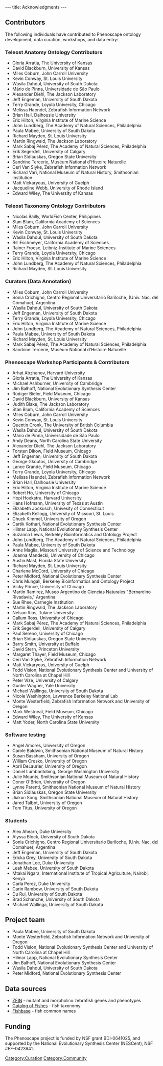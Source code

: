 ---
title: Acknowledgments
---

==Contributors==
The following individuals have contributed to Phenoscape ontology development, data curation, workshops, and data entry:

===Teleost Anatomy Ontology Contributors===
* Gloria Arratia, The University of Kansas
* David Blackburn, University of Kansas
* Miles Coburn, John Carroll University
* Kevin Conway, St. Louis University
* Wasila Dahdul, University of South Dakota
* Mário de Pinna, Universidade de São Paulo
* Alexander Diehl, The Jackson Laboratory
* Jeff Engeman, University of South Dakota
* Terry Grande, Loyola University, Chicago
* Melissa Haendel, Zebrafish Information Network
* Brian Hall, Dalhousie University
* Eric Hilton, Virginia Institute of Marine Science
* John Lundberg, The Academy of Natural Sciences, Philadelphia
* Paula Mabee, University of South Dakota
* Richard Mayden, St. Louis University
* Martin Ringwald, The Jackson Laboratory
* Mark Sabaj Pérez, The Academy of Natural Sciences, Philadelphia
* Erik Segerdell, University of Calgary
* Brian Sidlauskas, Oregon State University
* Sandrine Tercerie, Muséum National d'Histoire Naturelle
* Ceri Van Slyke, Zebrafish Information Network
* Richard Vari, National Museum of Natural History, Smithsonian Institution
* Matt Vickaryous, University of Guelph
* Jacqueline Webb, University of Rhode Island
* Edward Wiley, The University of Kansas

===Teleost Taxonomy Ontology Contributors===
* Nicolas Bailly, WorldFish Center, Philippines
* Stan Blum, California Academy of Sciences
* Miles Coburn, John Carroll University
* Kevin Conway, St. Louis University
* Wasila Dahdul, University of South Dakota
* Bill Eschmeyer, California Academy of Sciences
* Rainer Froese, Leibniz-Institute of Marine Sciences
* Terry Grande, Loyola University, Chicago
* Eric Hilton, Virginia Institute of Marine Science
* John Lundberg, The Academy of Natural Sciences, Philadelphia
* Richard Mayden, St. Louis University

===Curators (Data Annotation)===
* Miles Coburn, John Carroll University
* Sonia Crichigno, Centro Regional Universitario Bariloche, (Univ. Nac. del Comahue), Argentina
* Wasila Dahdul, University of South Dakota
* Jeff Engeman, University of South Dakota
* Terry Grande, Loyola University, Chicago
* Eric Hilton, Virginia Institute of Marine Science
* John Lundberg, The Academy of Natural Sciences, Philadelphia
* Paula Mabee, University of South Dakota
* Richard Mayden, St. Louis University
* Mark Sabaj Pérez, The Academy of Natural Sciences, Philadelphia
* Sandrine Tercerie, Muséum National d'Histoire Naturelle

===Phenoscape Workshop Participants &amp; Contributors===
* Arhat Abzhanov, Harvard University
* Gloria Arratia, The University of Kansas
* Michael Ashburner, University of Cambridge
* Jim Balhoff, National Evolutionary Synthesis Center
* Rüdiger Bieler, Field Museum, Chicago
* David Blackburn, University of Kansas
* Judith Blake, The Jackson Laboratory
* Stan Blum, California Academy of Sciences
* Miles Coburn, John Carroll University
* Kevin Conway, St. Louis University
* Quentin Cronk, The University of British Columbia
* Wasila Dahdul, University of South Dakota
* Mário de Pinna, Universidade de São Paulo
* Andy Deans, North Carolina State University
* Alexander Diehl, The Jackson Laboratory
* Torsten Dikow, Field Museum, Chicago
* Jeff Engeman, University of South Dakota
* George Gkoutos, University of Cambridge
* Lance Grande, Field Museum, Chicago
* Terry Grande, Loyola University, Chicago
* Melissa Haendel, Zebrafish Information Network
* Brian Hall, Dalhousie University
* Eric Hilton, Virginia Institute of Marine Science
* Robert Ho, University of Chicago
* Hopi Hoekstra, Harvard University
* Hans Hofmann, University of Texas at Austin
* Elizabeth Jockusch, Univesity of Connecticut
* Elizabeth Kellogg, University of Missouri, St. Louis
* Chuck Kimmel, University of Oregon
* Cartik Kothari, National Evolutionary Synthesis Center
* Hilmar Lapp, National Evolutionary Synthesis Center
* Suzanna Lewis, Berkeley Bioinformatics and Ontology Project
* John Lundberg, The Academy of Natural Sciences, Philadelphia
* Paula Mabee, University of South Dakota
* Anne Maglia, Missouri University of Science and Technology
* Joanna Mandecki, University of Chicago
* Austin Mast, Florida State University
* Richard Mayden, St. Louis University
* Charlene McCord, University of Chicago
* Peter Midford, National Evolutionary Synthesis Center
* Chris Mungall, Berkeley Bioinformatics and Ontology Project
* Vicky Prince, University of Chicago
* Martin Ramirez, Museo Argentino de Ciencias Naturales "Bernardino Rivadavia," Argentina
* Sue Rhee, Carnegie Institution
* Martin Ringwald, The Jackson Laboratory
* Nelson Rios, Tulane University
* Callum Ross, University of Chicago
* Mark Sabaj Pérez, The Academy of Natural Sciences, Philadelphia
* Erik Segerdell, University of Calgary
* Paul Sereno, University of Chicago
* Brian Sidlauskas, Oregon State University
* Barry Smith, University at Buffalo
* David Stern, Princeton University
* Margaret Thayer, Field Museum, Chicago
* Ceri Van Slyke, Zebrafish Information Network
* Matt Vickaryous, University of Guelph
* Todd Vision, National Evolutionary Synthesis Center and University of North Carolina at Chapel Hill
* Peter Vize, University of Calgary
* Gunter Wagner, Yale University
* Michael Wallinga, University of South Dakota
* Nicole Washington, Lawrence Berkeley National Lab
* Monte Westerfield, Zebrafish Information Network and University of Oregon
* Mark Westneat, Field Museum, Chicago
* Edward Wiley, The University of Kansas
* Matt Yoder, North Carolina State University

===Software testing===
* Angel Amores, University of Oregon
* Carole Baldwin, Smithsonian National Museum of Natural History
* Susan Bassham, University of Oregon
* William Cresko, University of Oregon
* April DeLaurier, University of Oregon
* Daniel Lumbantobing, George Washington University
* Julie Mounts, Smithsonian National Museum of Natural History
* Conor O'Brien, University of Oregon
* Lynne Parenti, Smithsonian National Museum of Natural History
* Brian Sidlauskas, Oregon State University
* Jiakun Song, Smithsonian National Museum of Natural History
* Jared Talbot, University of Oregon
* Tom Titus, University of Oregon

===Students===
* Alex Ahearn, Duke University
* Alyssa Block, University of South Dakota
* Sonia Crichigno, Centro Regional Universitario Bariloche, (Univ. Nac. del Comahue), Argentina
* Jeff Engeman, University of South Dakota
* Ericka Grey, University of South Dakota
* Jonathan Lee, Duke University
* Leah Mabee, University of South Dakota
* Mtakai Ngara, International Institute of Tropical Agriculture, Nairobi, Kenya
* Carla Perez, Duke University
* Carin Rambow, University of South Dakota
* Du Rui, University of South Dakota
* Brad Schanche, University of South Dakota
* Michael Wallinga, University of South Dakota

==Project team==
* Paula Mabee, University of South Dakota
* Monte Westerfield, Zebrafish Information Network and University of Oregon
* Todd Vision, National Evolutionary Synthesis Center and University of North Carolina at Chapel Hill
* Hilmar Lapp, National Evolutionary Synthesis Center
* Jim Balhoff, National Evolutionary Synthesis Center
* Wasila Dahdul, University of South Dakota
* Peter Midford, National Evolutionary Synthesis Center

==Data sources==
* [http://zfin.org ZFIN] - mutant and morpholino zebrafish genes and phenotypes
* [http://research.calacademy.org/ichthyology/catalog Catalog of Fishes] - fish taxonomy
* [http://www.fishbase.org/ Fishbase] - fish common names

==Funding==
The Phenoscape project is funded by NSF grant BDI-0641025, and supported by the National Evolutionary Synthesis Center (NESCent), NSF #EF-0423641.

[[Category:Curation]]
[[Category:Community]]